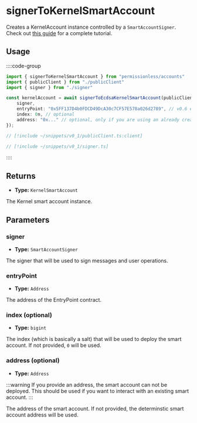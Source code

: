
<VersionWarning version="0.1" />

# signerToKernelSmartAccount

Creates a KernelAccount instance controlled by a `SmartAccountSigner`.  Check out [this guide](/permissionless/v0_1/accounts/use-kernel-account) for a complete tutorial.

## Usage

::::code-group

```ts [example.ts]
import { signerToKernelSmartAccount } from "permissionless/accounts"
import { publicClient } from "./publicClient"
import { signer } from "./signer"

const kernelAccount = await signerToEcdsaKernelSmartAccount(publicClient, {
	signer,
	entryPoint: "0x5FF137D4b0FDCD49DcA30c7CF57E578a026d2789", // v0.6 entrypoint
	index: 0n, // optional
	address: "0x..." // optional, only if you are using an already created account
});
```

```ts [publicClient.ts]
// [!include ~/snippets/v0_1/publicClient.ts:client]
```

```ts [signer.ts]
// [!include ~/snippets/v0_1/signer.ts]
```

::::

## Returns

- **Type:** `KernelSmartAccount`

The Kernel smart account instance.

## Parameters

### signer

- **Type:** `SmartAccountSigner`

The signer that will be used to sign messages and user operations.

### entryPoint

- **Type:** `Address`

The address of the EntryPoint contract.

### index (optional)

- **Type:** `bigint`

The index (which is basically a salt) that will be used to deploy the smart account. If not provided, `0` will be used.

### address (optional)

- **Type:** `Address`

:::warning
If you provide an address, the smart account can not be deployed. This should be used if you want to interact with an existing smart account.
:::

The address of the smart account. If not provided, the determinstic smart account address will be used.
